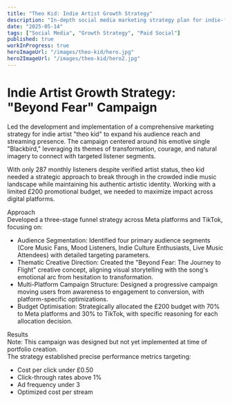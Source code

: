 ```yaml
---
title: "Theo Kid: Indie Artist Growth Strategy"
description: "In-depth social media marketing strategy plan for indie-folk musician Nico Rinaldi."
date: "2025-05-14"
tags: ["Social Media", "Growth Strategy", "Paid Social"]
published: true
workInProgress: true
heroImageUrl: "/images/theo-kid/hero.jpg"
hero2ImageUrl: "/images/theo-kid/hero2.jpg"
---
```


# Indie Artist Growth Strategy: "Beyond Fear" Campaign

Led the development and implementation of a comprehensive marketing strategy for indie artist "theo kid" to expand his audience reach and streaming presence. The campaign centered around his emotive single "Blackbird," leveraging its themes of transformation, courage, and natural imagery to connect with targeted listener segments.

With only 287 monthly listeners despite verified artist status, theo kid needed a strategic approach to break through in the crowded indie music landscape while maintaining his authentic artistic identity. Working with a limited £200 promotional budget, we needed to maximize impact across digital platforms.

<FigmaEmbed url="https://embed.figma.com/slides/XXBPyftA6Qv9cNjMNzbzmS/Untitled?node-id=1-70&embed-host=share" />

Approach <br />
Developed a three-stage funnel strategy across Meta platforms and TikTok, focusing on:

- Audience Segmentation: Identified four primary audience segments (Core Music Fans, Mood Listeners, Indie Culture Enthusiasts, Live Music Attendees) with detailed targeting parameters.
- Thematic Creative Direction: Created the "Beyond Fear: The Journey to Flight" creative concept, aligning visual storytelling with the song's emotional arc from hesitation to transformation.
- Multi-Platform Campaign Structure: Designed a progressive campaign moving users from awareness to engagement to conversion, with platform-specific optimizations.
- Budget Optimisation: Strategically allocated the £200 budget with 70% to Meta platforms and 30% to TikTok, with specific reasoning for each allocation decision.

Results  <br />
Note: This campaign was designed but not yet implemented at time of portfolio creation. <br />
The strategy established precise performance metrics targeting:

- Cost per click under £0.50
- Click-through rates above 1%
- Ad frequency under 3
- Optimized cost per stream
